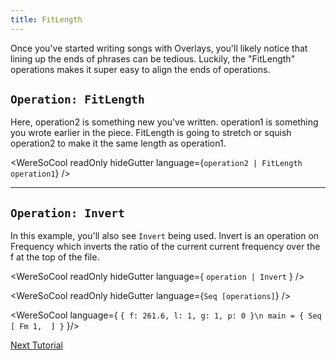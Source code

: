 ```yaml
---
title: FitLength
---
```


Once you've started writing songs with Overlays, you'll likely notice
that lining up the ends of phrases can be tedious. 
Luckily, the "FitLength" operations makes it super easy to align
the ends of operations. 

## `Operation: FitLength`
Here, operation2 is something new you've written. 
operation1 is something you wrote earlier in the piece.
FitLength is going to stretch or squish operation2
to make it the same length as operation1. 

<WereSoCool
  readOnly
  hideGutter
  language={`operation2 | FitLength operation1`}
/>

---

## `Operation: Invert`

In this example, you'll also see `Invert` being used.
Invert is an operation on Frequency which inverts the ratio of the current
current frequency over the f at the top of the file. 

<WereSoCool
  readOnly
  hideGutter
  language={
`operation | Invert`
}
/>

<WereSoCool
  readOnly
  hideGutter
  language={`Seq [operations]`}
/>

<WereSoCool language={
`{ f: 261.6, l: 1, g: 1, p: 0 }\n
main = {
  Seq [
    Fm 1, 
  ]
}`
}/>

[Next Tutorial](/posts/welcome)
